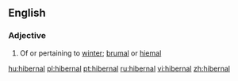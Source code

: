 ==English==

===Adjective===
{{en-adj}}

# Of or pertaining to [[winter]]; [[brumal]] or [[hiemal]]

[[hu:hibernal]]
[[pl:hibernal]]
[[pt:hibernal]]
[[ru:hibernal]]
[[vi:hibernal]]
[[zh:hibernal]]